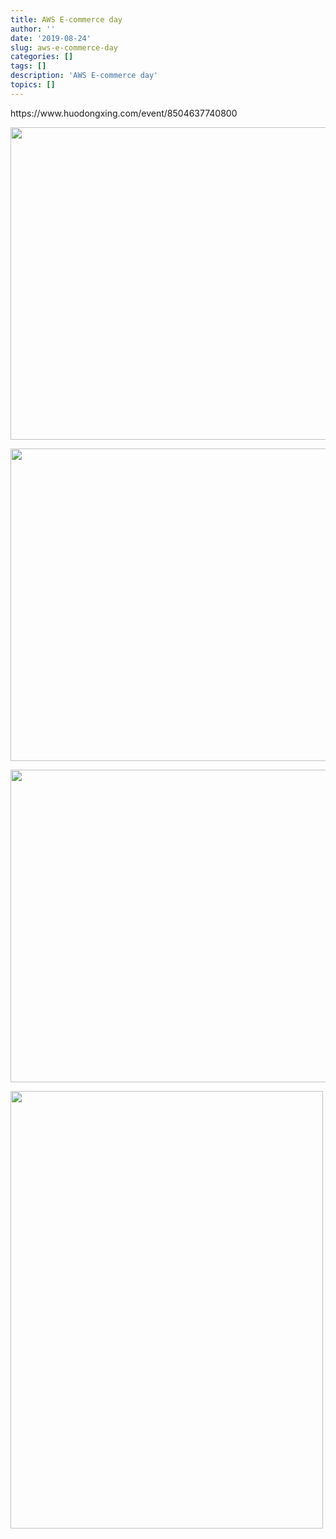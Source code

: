 ```yaml
---
title: AWS E-commerce day
author: ''
date: '2019-08-24'
slug: aws-e-commerce-day
categories: []
tags: []
description: 'AWS E-commerce day'
topics: []
---
```


https://www.huodongxing.com/event/8504637740800


![](/post/aws-e-commerce-day/IMG_2761.jpeg){width=730px height=500px}


![](/post/aws-e-commerce-day/IMG_2767.jpeg){width=730px height=500px}


![](/post/aws-e-commerce-day/IMG_2768.jpeg){width=730px height=500px}

![](/post/aws-e-commerce-day/IMG_2763.jpeg){width=500px height=700px}





